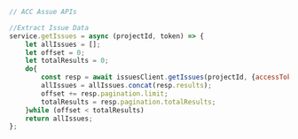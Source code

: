 
```js title="services/aps.js"
// ACC Assue APIs

//Extract Issue Data
service.getIssues = async (projectId, token) => {
    let allIssues = [];
    let offset = 0;
    let totalResults = 0;
    do{ 
        const resp = await issuesClient.getIssues(projectId, {accessToken:token,offset:offset});
        allIssues = allIssues.concat(resp.results);
        offset += resp.pagination.limit;
        totalResults = resp.pagination.totalResults;
    }while (offset < totalResults) 
    return allIssues;
};

```

